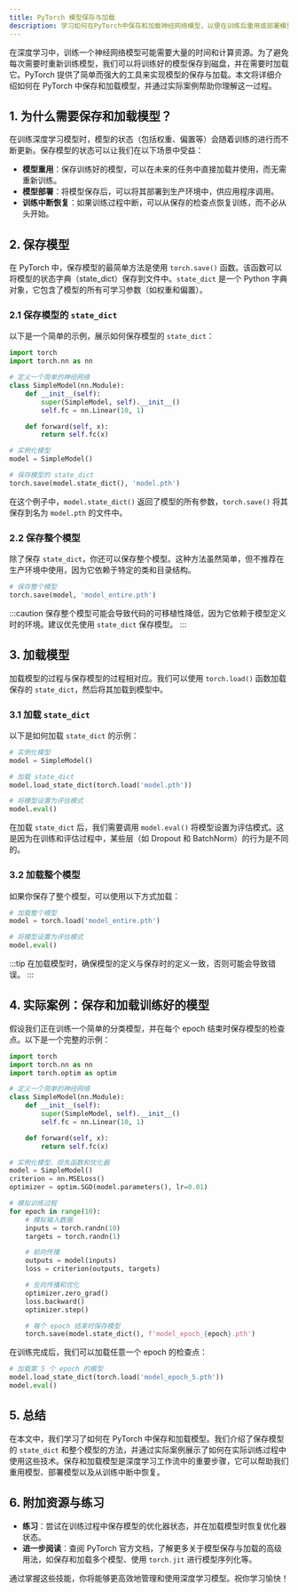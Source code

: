 ```yaml
---
title: PyTorch 模型保存与加载
description: 学习如何在PyTorch中保存和加载神经网络模型，以便在训练后重用或部署模型。
---
```


在深度学习中，训练一个神经网络模型可能需要大量的时间和计算资源。为了避免每次需要时重新训练模型，我们可以将训练好的模型保存到磁盘，并在需要时加载它。PyTorch 提供了简单而强大的工具来实现模型的保存与加载。本文将详细介绍如何在 PyTorch 中保存和加载模型，并通过实际案例帮助你理解这一过程。

## 1. 为什么需要保存和加载模型？

在训练深度学习模型时，模型的状态（包括权重、偏置等）会随着训练的进行而不断更新。保存模型的状态可以让我们在以下场景中受益：

- **模型重用**：保存训练好的模型，可以在未来的任务中直接加载并使用，而无需重新训练。
- **模型部署**：将模型保存后，可以将其部署到生产环境中，供应用程序调用。
- **训练中断恢复**：如果训练过程中断，可以从保存的检查点恢复训练，而不必从头开始。

## 2. 保存模型

在 PyTorch 中，保存模型的最简单方法是使用 `torch.save()` 函数。该函数可以将模型的状态字典（state_dict）保存到文件中。`state_dict` 是一个 Python 字典对象，它包含了模型的所有可学习参数（如权重和偏置）。

### 2.1 保存模型的 `state_dict`

以下是一个简单的示例，展示如何保存模型的 `state_dict`：

```python
import torch
import torch.nn as nn

# 定义一个简单的神经网络
class SimpleModel(nn.Module):
    def __init__(self):
        super(SimpleModel, self).__init__()
        self.fc = nn.Linear(10, 1)

    def forward(self, x):
        return self.fc(x)

# 实例化模型
model = SimpleModel()

# 保存模型的 state_dict
torch.save(model.state_dict(), 'model.pth')
```

在这个例子中，`model.state_dict()` 返回了模型的所有参数，`torch.save()` 将其保存到名为 `model.pth` 的文件中。

### 2.2 保存整个模型

除了保存 `state_dict`，你还可以保存整个模型。这种方法虽然简单，但不推荐在生产环境中使用，因为它依赖于特定的类和目录结构。

```python
# 保存整个模型
torch.save(model, 'model_entire.pth')
```

:::caution
保存整个模型可能会导致代码的可移植性降低，因为它依赖于模型定义时的环境。建议优先使用 `state_dict` 保存模型。
:::

## 3. 加载模型

加载模型的过程与保存模型的过程相对应。我们可以使用 `torch.load()` 函数加载保存的 `state_dict`，然后将其加载到模型中。

### 3.1 加载 `state_dict`

以下是如何加载 `state_dict` 的示例：

```python
# 实例化模型
model = SimpleModel()

# 加载 state_dict
model.load_state_dict(torch.load('model.pth'))

# 将模型设置为评估模式
model.eval()
```

在加载 `state_dict` 后，我们需要调用 `model.eval()` 将模型设置为评估模式。这是因为在训练和评估过程中，某些层（如 Dropout 和 BatchNorm）的行为是不同的。

### 3.2 加载整个模型

如果你保存了整个模型，可以使用以下方式加载：

```python
# 加载整个模型
model = torch.load('model_entire.pth')

# 将模型设置为评估模式
model.eval()
```

:::tip
在加载模型时，确保模型的定义与保存时的定义一致，否则可能会导致错误。
:::

## 4. 实际案例：保存和加载训练好的模型

假设我们正在训练一个简单的分类模型，并在每个 epoch 结束时保存模型的检查点。以下是一个完整的示例：

```python
import torch
import torch.nn as nn
import torch.optim as optim

# 定义一个简单的神经网络
class SimpleModel(nn.Module):
    def __init__(self):
        super(SimpleModel, self).__init__()
        self.fc = nn.Linear(10, 1)

    def forward(self, x):
        return self.fc(x)

# 实例化模型、损失函数和优化器
model = SimpleModel()
criterion = nn.MSELoss()
optimizer = optim.SGD(model.parameters(), lr=0.01)

# 模拟训练过程
for epoch in range(10):
    # 模拟输入数据
    inputs = torch.randn(10)
    targets = torch.randn(1)

    # 前向传播
    outputs = model(inputs)
    loss = criterion(outputs, targets)

    # 反向传播和优化
    optimizer.zero_grad()
    loss.backward()
    optimizer.step()

    # 每个 epoch 结束时保存模型
    torch.save(model.state_dict(), f'model_epoch_{epoch}.pth')
```

在训练完成后，我们可以加载任意一个 epoch 的检查点：

```python
# 加载第 5 个 epoch 的模型
model.load_state_dict(torch.load('model_epoch_5.pth'))
model.eval()
```

## 5. 总结

在本文中，我们学习了如何在 PyTorch 中保存和加载模型。我们介绍了保存模型的 `state_dict` 和整个模型的方法，并通过实际案例展示了如何在实际训练过程中使用这些技术。保存和加载模型是深度学习工作流中的重要步骤，它可以帮助我们重用模型、部署模型以及从训练中断中恢复。

## 6. 附加资源与练习

- **练习**：尝试在训练过程中保存模型的优化器状态，并在加载模型时恢复优化器状态。
- **进一步阅读**：查阅 PyTorch 官方文档，了解更多关于模型保存与加载的高级用法，如保存和加载多个模型、使用 `torch.jit` 进行模型序列化等。

通过掌握这些技能，你将能够更高效地管理和使用深度学习模型。祝你学习愉快！